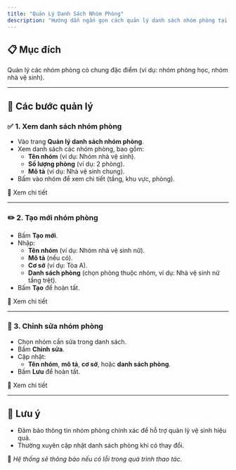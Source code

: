 ```yaml
---
title: "Quản Lý Danh Sách Nhóm Phòng"
description: "Hướng dẫn ngắn gọn cách quản lý danh sách nhóm phòng tại Trường Đại học Sư Phạm TP.HCM."
---
```


## 📋 Mục đích

Quản lý các nhóm phòng có chung đặc điểm (ví dụ: nhóm phòng học, nhóm nhà vệ sinh).

---

## 🧭 Các bước quản lý

### ✅ 1. Xem danh sách nhóm phòng

- Vào trang **Quản lý danh sách nhóm phòng**.
- Xem danh sách các nhóm phòng, bao gồm:
  - **Tên nhóm** (ví dụ: Nhóm nhà vệ sinh).
  - **Số lượng phòng** (ví dụ: 2 phòng).
  - **Mô tả** (ví dụ: Nhà vệ sinh chung).
- Bấm vào nhóm để xem chi tiết (tầng, khu vực, phòng).

📄 Xem chi tiết

---

### ✏️ 2. Tạo mới nhóm phòng

- Bấm **Tạo mới**.
- Nhập:
  - **Tên nhóm** (ví dụ: Nhóm nhà vệ sinh nữ).
  - **Mô tả** (nếu có).
  - **Cơ sở** (ví dụ: Tòa A).
  - **Danh sách phòng** (chọn phòng thuộc nhóm, ví dụ: Nhà vệ sinh nữ tầng trệt).
- Bấm **Tạo** để hoàn tất.

📄 Xem chi tiết

---

### 🔄 3. Chỉnh sửa nhóm phòng

- Chọn nhóm cần sửa trong danh sách.
- Bấm **Chỉnh sửa**.
- Cập nhật:
  - **Tên nhóm**, **mô tả**, **cơ sở**, hoặc **danh sách phòng**.
- Bấm **Lưu** để hoàn tất.

📄 Xem chi tiết

---

## 🎯 Lưu ý

- Đảm bảo thông tin nhóm phòng chính xác để hỗ trợ quản lý vệ sinh hiệu quả.
- Thường xuyên cập nhật danh sách phòng khi có thay đổi.

📍 _Hệ thống sẽ thông báo nếu có lỗi trong quá trình thao tác._